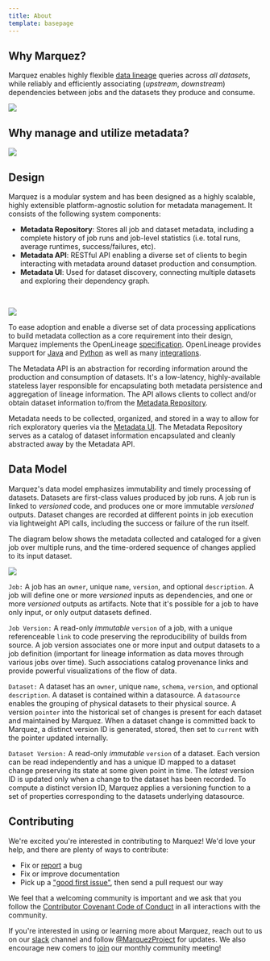 ```yaml
---
title: About
template: basepage
---
```


## Why Marquez?

Marquez enables highly flexible [data lineage](https://en.wikipedia.org/wiki/Data_lineage) queries across _all datasets_, while reliably and efficiently associating (_upstream_, _downstream_) dependencies between jobs and the datasets they produce and consume.

![](metadata-lineage.svg)

## Why manage and utilize metadata?

![](metadata-why.svg)

## Design

Marquez is a modular system and has been designed as a highly scalable, highly extensible platform-agnostic solution for metadata management. It consists of the following system components:

* **Metadata Repository**: Stores all job and dataset metadata, including a complete history of job runs and job-level statistics (i.e. total runs, average runtimes, success/failures, etc).
* **Metadata API**: RESTful API enabling a diverse set of clients to begin interacting with metadata around dataset production and consumption.
* **Metadata UI**: Used for dataset discovery, connecting multiple datasets and exploring their dependency graph.

<br/>

![](ol-stack.svg)

To ease adoption and enable a diverse set of data processing applications to build metadata collection as a core requirement into their design, Marquez implements the OpenLineage [specification](https://github.com/OpenLineage/OpenLineage/blob/main/spec/OpenLineage.yml). OpenLineage provides support for [Java](https://github.com/OpenLineage/OpenLineage/tree/main/client/java) and [Python](https://github.com/OpenLineage/OpenLineage/tree/main/client/python) as well as many [integrations](https://openlineage.io/integration).

The Metadata API is an abstraction for recording information around the production and consumption of datasets. It's a low-latency, highly-available stateless layer responsible for encapsulating both metadata persistence and aggregation of lineage information. The API allows clients to collect and/or obtain dataset information to/from the [Metadata Repository](https://www.lucidchart.com/documents/view/f918ce01-9eb4-4900-b266-49935da271b8/0).

Metadata needs to be collected, organized, and stored in a way to allow for rich exploratory queries via the [Metadata UI](https://github.com/MarquezProject/marquez/tree/main/web). The Metadata Repository serves as a catalog of dataset information encapsulated and cleanly abstracted away by the Metadata API.

## Data Model

Marquez's data model emphasizes immutability and timely processing of datasets. Datasets are first-class values produced by job runs. A job run is linked to _versioned_ code, and produces one or more immutable _versioned_ outputs. Dataset changes are recorded at different points in job execution via lightweight API calls, including the success or failure of the run itself.

The diagram below shows the metadata collected and cataloged for a given job over multiple runs, and the time-ordered sequence of changes applied to its input dataset.

![](metadata-versioning.svg)

`Job:` A job has an `owner`, unique `name`, `version`, and optional `description`. A job will define one or more _versioned_ inputs as dependencies, and one or more _versioned_ outputs as artifacts. Note that it's possible for a job to have only input, or only output datasets defined.

`Job Version:` A read-only _immutable_ `version` of a job, with a unique referenceable `link` to code preserving the reproducibility of builds from source. A job version associates one or more input and output datasets to a job definition (important for lineage information as data moves through various jobs over time). Such associations catalog provenance links and provide powerful visualizations of the flow of data.

`Dataset:` A dataset has an `owner`, unique `name`, `schema`, `version`, and optional `description`. A dataset is contained within a datasource. A `datasource` enables the grouping of physical datasets to their physical source. A version `pointer` into the historical set of changes is present for each dataset and maintained by Marquez. When a dataset change is committed back to Marquez, a distinct version ID is generated, stored, then set to `current` with the pointer updated internally.

`Dataset Version:` A read-only _immutable_ `version` of a dataset. Each version can be read independently and has a unique ID mapped to a dataset change preserving its state at some given point in time. The _latest_ version ID is updated only when a change to the dataset has been recorded. To compute a distinct version ID, Marquez applies a versioning function to a set of properties corresponding to the datasets underlying datasource.

## Contributing

We're excited you're interested in contributing to Marquez! We'd love your help, and there are plenty of ways to contribute:

* Fix or [report](https://github.com/MarquezProject/marquez/issues/new) a bug
* Fix or improve documentation
* Pick up a ["good first issue"](https://github.com/MarquezProject/marquez/labels/good%20first%20issue), then send a pull request our way

We feel that a welcoming community is important and we ask that you follow the [Contributor Covenant Code of Conduct](https://github.com/MarquezProject/marquez/blob/main/CODE_OF_CONDUCT.md) in all interactions with the community.

If you're interested in using or learning more about Marquez, reach out to us on our [slack](https://join.slack.com/t/marquezproject/shared_invite/zt-29w4n8y45-Re3B1KTlZU5wO6X6JRzGmA) channel and follow [@MarquezProject](https://twitter.com/MarquezProject) for updates. We also encourage new comers to [join](https://lists.lfaidata.foundation/g/marquez-technical-discuss/ics/invite.ics?repeatid=32038) our monthly community meeting!

